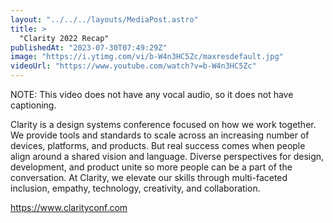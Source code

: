 ```yaml
---
layout: "../../../layouts/MediaPost.astro"
title: >
  "Clarity 2022 Recap"
publishedAt: "2023-07-30T07:49:29Z"
image: "https://i.ytimg.com/vi/b-W4n3HC5Zc/maxresdefault.jpg"
videoUrl: "https://www.youtube.com/watch?v=b-W4n3HC5Zc"
---
```


NOTE: This video does not have any vocal audio, so it does not have captioning.

Clarity is a design systems conference focused on how we work together. We provide tools and standards to scale across an increasing number of devices, platforms, and products. But real success comes when people align around a shared vision and language. Diverse perspectives for design, development, and product unite so more people can be a part of the conversation. At Clarity, we elevate our skills through multi-faceted inclusion, empathy, technology, creativity, and collaboration.

https://www.clarityconf.com
